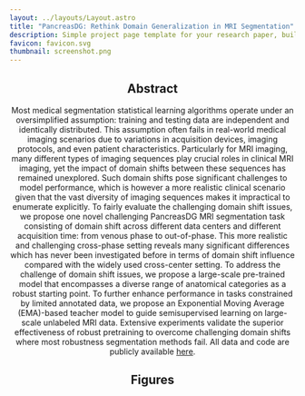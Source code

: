 ```yaml
---
layout: ../layouts/Layout.astro
title: "PancreasDG: Rethink Domain Generalization in MRI Segmentation"
description: Simple project page template for your research paper, built with Astro and Tailwind CSS
favicon: favicon.svg
thumbnail: screenshot.png
---
```






<Header
  title={frontmatter.title}
  authors={[
    {
      name: "Anonymous Author",
      institution: "Anonymous Institution",
    },
  ]}
  conference=""
  notes={[
  ]}
  links={[
    {
      name: "Paper",
      url: "",
      icon: "ri:file-pdf-2-line",
    },
    {
      name: "Code",
      url: "https://github.com/NUBagciLab/nnUNetDG",
      icon: "ri:github-line",
    },
    {
      name: "arXiv",
      url: "",
      icon: "academicons:arxiv",
    },
  ]}
  />

<HighlightedSection>

## Abstract

Most medical segmentation statistical learning algorithms operate under an oversimplified assumption: training and testing data are independent and identically distributed. This assumption often fails in real-world medical imaging scenarios due to variations in acquisition devices, imaging protocols, and even patient characteristics. Particularly for MRI imaging, many different types of imaging sequences play crucial roles in clinical MRI imaging, yet the impact of domain shifts between these sequences has remained unexplored. Such domain shifts pose significant challenges to model performance, which is however a more realistic clinical scenario given that the vast diversity of imaging sequences makes it impractical to enumerate explicitly. To fairly evaluate the challenging domain shift issues, we propose one novel challenging PancreasDG MRI segmentation task consisting of domain shift across different data centers and different acquisition time: from venous phase to out-of-phase. This more realistic and challenging cross-phase setting reveals many significant differences which has never been investigated before in terms of domain shift influence compared with the widely used cross-center setting. To address the challenge of domain shift issues, we propose a large-scale pre-trained model that encompasses a diverse range of anatomical categories as a robust starting point. To further enhance performance in tasks constrained by limited annotated data, we propose an Exponential Moving Average (EMA)-based teacher model to guide semisupervised learning on large-scale unlabeled MRI data.  Extensive experiments validate the superior effectiveness of robust pretraining to overcome challenging domain shifts where most robustness segmentation methods fail. All data and code are publicly available [here](https://github.com/NUBagciLab/nnUNetDG).

</HighlightedSection>

## Figures

<Figure
    caption="An overview of our proposed method. We adopt the EMA Network structure for the semi-supervised training for the unlabeled cases. To avoid the segmentation collapse, we add the graph segmentation result as the regularization such that we can further extend the model's performance on the general segmentation tasks."
  >
    <Image source={architecture_draft} altText="" />
</Figure>

